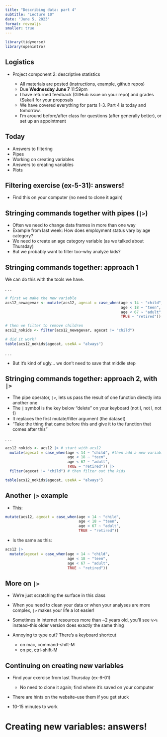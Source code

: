 ```yaml
---
title: "Describing data: part 4"
subtitle: "Lecture 10"
date: "June 5, 2023"
format: revealjs
smaller: true
---
```


```r
library(tidyverse)
library(openintro)
```

## Logistics {.smaller}

-   Project component 2: descriptive statistics

    -   All materials are posted (instructions, example, github repos)
    -   Due **Wednesday June 7** 11:59pm
    -   I have returned feedback (GitHub issue on your repo) and grades (Sakai) for your proposals
    -   We have covered everything for parts 1-3. Part 4 is today and tomorrow.
    -   I'm around before/after class for questions (after generally better), or set up an appointment

## Today {.smaller}

-   Answers to filtering
-   Pipes
-   Working on creating variables
-   Answers to creating variables
-   Plots

## Filtering exercise (ex-5-31): answers! {.smaller}

-   Find this on your computer (no need to clone it again)

## Stringing commands together with pipes (`|>`)

::: incremental
-   Often we need to change data frames in more than one way
-   Example from last week: How does employment status vary by age category?
-   We need to create an age category variable (as we talked about Thursday)
-   But we probably want to filter too--why analyze kids?
:::

## Stringing commands together: approach 1

We can do this with the tools we have.

. . .

```r
# first we make the new variable
acs12_newagevar <- mutate(acs12, agecat = case_when(age < 14 ~ "child",
                                                    age < 18 ~ "teen",
                                                    age < 67 ~ "adult",
                                                    TRUE ~ "retired"))

# then we filter to remove children
acs12_nokids <- filter(acs12_newagevar, agecat != "child")

# did it work?
table(acs12_nokids$agecat, useNA = "always")
```

. . .

-   But it's kind of ugly... we don't need to save that middle step

## Stringing commands together: approach 2, with `|>`

::: incremental
-   The pipe operator, `|>`, lets us pass the result of one function directly into another one
-   The `|` symbol is the key below "delete" on your keyboard (not I, not l, not 1)
-   It replaces the first mutate/filter argument (the dataset)
-   "Take the thing that came before this and give it to the function that comes after this"
:::

. . .

```r
acs12_nokids <- acs12 |> # start with acs12
  mutate(agecat = case_when(age < 14 ~ "child", #then add a new variable to it
                            age < 18 ~ "teen",
                            age < 67 ~ "adult",
                            TRUE ~ "retired")) |> 
  filter(agecat != "child") # then filter out the kids

table(acs12_nokids$agecat, useNA = "always")
```

## Another `|>` example

-   This:

```r
mutate(acs12, agecat = case_when(age < 14 ~ "child",
                                 age < 18 ~ "teen",
                                 age < 67 ~ "adult",
                                 TRUE ~ "retired"))
```

-   Is the same as this:

```r
acs12 |> 
  mutate(agecat = case_when(age < 14 ~ "child",
                            age < 18 ~ "teen",
                            age < 67 ~ "adult",
                            TRUE ~ "retired"))
```

## More on `|>`

::: incremental
-   We're just scratching the surface in this class

-   When you need to clean your data or when your analyses are more complex, `|>` makes your life a lot easier!

-   Sometimes in internet resources more than \~2 years old, you'll see `%>%` instead--this older version does exactly the same thing

-   Annoying to type out?
    There's a keyboard shortcut

    -   on mac, command-shift-M
    -   on pc, ctrl-shift-M
:::

## Continuing on creating new variables {.smaller}

-   Find your exercise from last Thursday (ex-6-01)

    -   No need to clone it again; find where it's saved on your computer

-   There are hints on the website--use them if you get stuck

-   10-15 minutes to work

# Creating new variables: answers!

